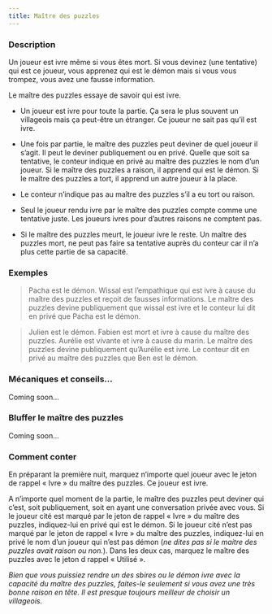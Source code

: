 ```yaml
---
title: Maître des puzzles
---
```



<Role MAITRE_DES_PUZZLES header />

### Description

Un joueur est ivre même si vous êtes mort. Si vous devinez (une tentative) qui est ce joueur, vous apprenez qui est le démon mais si vous vous trompez, vous avez une fausse information.

Le maître des puzzles essaye de savoir qui est ivre.

-   Un joueur est ivre pour toute la partie. Ça sera le plus souvent un villageois mais ça peut-être un étranger. Ce joueur ne sait pas qu’il est ivre. 

-   Une fois par partie, le maître des puzzles peut deviner de quel joueur il s’agit. Il peut le deviner publiquement ou en privé. Quelle que soit sa tentative, le conteur indique en privé au maître des puzzles le nom d’un joueur. Si le maître des puzzles a raison, il apprend qui est le démon. Si le maître des puzzles a tort, il apprend un autre joueur à la place.

-   Le conteur n’indique pas au maître des puzzles s’il a eu tort ou raison. 

-   Seul le joueur rendu ivre par le maître des puzzles compte comme une tentative juste. Les joueurs ivres pour d’autres raisons ne comptent pas.

-   Si le maître des puzzles meurt, le joueur ivre le reste. Un maître des puzzles mort, ne peut pas faire sa tentative auprès du conteur car il n’a plus cette partie de sa capacité.

### Exemples

> Pacha est le démon. Wissal est l’empathique qui est ivre à cause du maître des puzzles et reçoit de fausses informations. Le maître des puzzles devine publiquement que wissal est ivre et le conteur lui dit en privé que Pacha est le démon.

> Julien est le démon. Fabien est mort et ivre à cause du maître des puzzles. Aurélie est vivante et ivre à cause du marin. Le maître des puzzles devine publiquement qu’Aurélie est ivre. Le conteur dit en privé au maître des puzzles que Ben est le démon.

### Mécaniques et conseils...

Coming soon...

### Bluffer le maître des puzzles

Coming soon...

### Comment conter

En préparant la première nuit, marquez n’importe quel joueur avec le jeton de rappel « Ivre » du maître des puzzles. Ce joueur est ivre.

A n’importe quel moment de la partie, le maître des puzzles peut deviner qui c’est, soit publiquement, soit en ayant une conversation privée avec vous. Si le joueur cité est marqué par le jeton de rappel « Ivre » du maître des puzzles, indiquez-lui en privé qui est le démon. Si le joueur cité n’est pas marqué par le jeton de rappel « Ivre » du maître des puzzles, indiquez-lui en privé le nom d’un joueur qui n’est pas démon (_ne dites pas si le maitre des puzzles avait raison ou non._). Dans les deux cas, marquez le maître des puzzles avec le jeton d rappel « Utilisé ».

_Bien que vous puissiez rendre un des sbires ou le démon ivre avec la capacité du maître des puzzles, faites-le seulement si vous avez une très bonne raison en tête. Il est presque toujours meilleur de choisir un villageois._